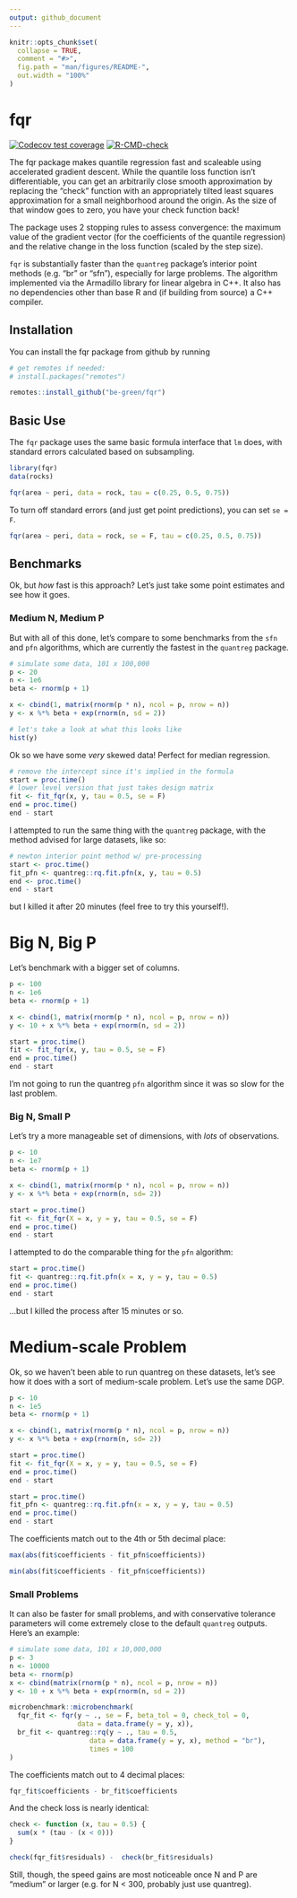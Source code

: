```yaml
---
output: github_document
---
```


```r
knitr::opts_chunk$set(
  collapse = TRUE,
  comment = "#>",
  fig.path = "man/figures/README-",
  out.width = "100%"
)
```

# fqr

<!-- badges: start -->
[![Codecov test coverage](https://codecov.io/gh/be-green/fqr/branch/main/graph/badge.svg)](https://codecov.io/gh/be-green/fqr?branch=main)
[![R-CMD-check](https://github.com/be-green/fqr/workflows/R-CMD-check/badge.svg)](https://github.com/be-green/fqr/actions)
<!-- badges: end -->

The fqr package makes quantile regression fast and scaleable using accelerated
gradient descent. While the quantile loss function isn't differentiable, you can get an arbitrarily close smooth approximation by replacing the "check" function with an appropriately tilted least squares approximation for a small neighborhood around the origin. As the size of that window goes to zero, you have your check function back!

The package uses 2 stopping rules to assess convergence: the maximum value of
the gradient vector (for the coefficients of the quantile regression) and the
relative change in the loss function (scaled by the step size).

`fqr` is substantially faster than the `quantreg` package's interior
point methods (e.g. "br" or "sfn"), especially for large problems. The algorithm implemented via the Armadillo library for linear algebra in C++. It also has no dependencies other than base R and (if building from source) a C++ compiler.

## Installation

You can install the fqr package from github by running

```r
# get remotes if needed:
# install.packages("remotes")

remotes::install_github("be-green/fqr")
```

## Basic Use

The `fqr` package uses the same basic formula interface that `lm` does, with
standard errors calculated based on subsampling.

```r
library(fqr)
data(rocks)

fqr(area ~ peri, data = rock, tau = c(0.25, 0.5, 0.75))
```

To turn off standard errors (and just get point predictions), you can set
`se = F`.

```r
fqr(area ~ peri, data = rock, se = F, tau = c(0.25, 0.5, 0.75))
```

## Benchmarks

Ok, but _how_ fast is this approach? Let's just take some point estimates and see
how it goes.

### Medium N, Medium P

 But with all of this done, let's compare to some benchmarks from the `sfn` and `pfn` algorithms, which are currently the fastest in the `quantreg` package.
 
```r
# simulate some data, 101 x 100,000
p <- 20
n <- 1e6
beta <- rnorm(p + 1)

x <- cbind(1, matrix(rnorm(p * n), ncol = p, nrow = n))
y <- x %*% beta + exp(rnorm(n, sd = 2))

# let's take a look at what this looks like
hist(y)
```

Ok so we have some _very_ skewed data! Perfect for median regression.

```r
# remove the intercept since it's implied in the formula
start = proc.time()
# lower level version that just takes design matrix
fit <- fit_fqr(x, y, tau = 0.5, se = F)
end = proc.time()
end - start
```
I attempted to run the same thing with the `quantreg` package, with the method advised for large datasets, like so: 
```r
# newton interior point method w/ pre-processing
start <- proc.time()
fit_pfn <- quantreg::rq.fit.pfn(x, y, tau = 0.5)
end <- proc.time()
end - start
```

but I killed it after 20 minutes (feel free to try this yourself!).

# Big N, Big P

Let's benchmark with a bigger set of columns.

```r
p <- 100
n <- 1e6
beta <- rnorm(p + 1)

x <- cbind(1, matrix(rnorm(p * n), ncol = p, nrow = n))
y <- 10 + x %*% beta + exp(rnorm(n, sd = 2))
```


```r
start = proc.time()
fit <- fit_fqr(x, y, tau = 0.5, se = F)
end = proc.time()
end - start
```

I'm not going to run the quantreg `pfn` algorithm since it was so slow for the last problem.

### Big N, Small P
Let's try a more manageable set of dimensions, with _lots_ of observations.

```r
p <- 10
n <- 1e7
beta <- rnorm(p + 1)

x <- cbind(1, matrix(rnorm(p * n), ncol = p, nrow = n))
y <- x %*% beta + exp(rnorm(n, sd= 2))

start = proc.time()
fit <- fit_fqr(X = x, y = y, tau = 0.5, se = F)
end = proc.time()
end - start
```
I attempted to do the comparable thing for the `pfn` algorithm:
```r
start = proc.time()
fit <- quantreg::rq.fit.pfn(x = x, y = y, tau = 0.5)
end = proc.time()
end - start
```
...but I killed the process after 15 minutes or so.


# Medium-scale Problem

Ok, so we haven't been able to run quantreg on these datasets, let's see how it does with a sort of medium-scale problem. Let's use the same DGP.

```r
p <- 10
n <- 1e5
beta <- rnorm(p + 1)

x <- cbind(1, matrix(rnorm(p * n), ncol = p, nrow = n))
y <- x %*% beta + exp(rnorm(n, sd= 2))

start = proc.time()
fit <- fit_fqr(X = x, y = y, tau = 0.5, se = F)
end = proc.time()
end - start
```

```r
start = proc.time()
fit_pfn <- quantreg::rq.fit.pfn(x = x, y = y, tau = 0.5)
end = proc.time()
end - start
```

The coefficients match out to the 4th or 5th decimal place:
```r
max(abs(fit$coefficients - fit_pfn$coefficients))
```

```r
min(abs(fit$coefficients - fit_pfn$coefficients))
```




### Small Problems

It can also be faster for small problems, and with conservative tolerance parameters will come extremely close to the default `quantreg` outputs. Here's an example: 

```r
# simulate some data, 101 x 10,000,000
p <- 3
n <- 10000
beta <- rnorm(p)
x <- cbind(matrix(rnorm(p * n), ncol = p, nrow = n))
y <- 10 + x %*% beta + exp(rnorm(n, sd = 2))

microbenchmark::microbenchmark(
  fqr_fit <- fqr(y ~ ., se = F, beta_tol = 0, check_tol = 0,
                 data = data.frame(y = y, x)),
  br_fit <- quantreg::rq(y ~ ., tau = 0.5, 
                    data = data.frame(y = y, x), method = "br"),
                    times = 100
)
```

The coefficients match out to 4 decimal places:

```r
fqr_fit$coefficients - br_fit$coefficients
```

And the check loss is nearly identical:

```r
check <- function (x, tau = 0.5) {
  sum(x * (tau - (x < 0)))
}

check(fqr_fit$residuals) -  check(br_fit$residuals)
```

Still, though, the speed gains are most noticeable once N and P are "medium" or larger (e.g. for N < 300, probably just use quantreg).
